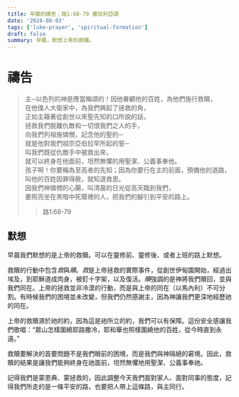 ```yaml
---
title: 早晨的禱告﹔路1:68-79 撒加利亞頌
date: '2024-08-03'
tags: ['luke-prayer', 'spiritual-formation']
draft: false
summary: 早晨，默想上帝的救贖。
---
```


# 禱告

> 主─以色列的神是應當稱頌的！因他眷顧他的百姓，為他們施行救贖， \
> 在他僕人大衛家中，為我們興起了拯救的角， \
> 正如主藉著從創世以來聖先知的口所說的話， \
> 拯救我們脫離仇敵和一切恨我們之人的手， \
> 向我們列祖施憐憫，記念他的聖約─ \
> 就是他對我們祖宗亞伯拉罕所起的誓─ \
> 叫我們既從仇敵手中被救出來， \
> 就可以終身在他面前，坦然無懼的用聖潔、公義事奉他。 \
> 孩子啊！你要稱為至高者的先知；因為你要行在主的前面，預備他的道路， \
> 叫他的百姓因罪得赦，就知道救恩。 \
> 因我們神憐憫的心腸，叫清晨的日光從高天臨到我們， \
> 要照亮坐在黑暗中死蔭裡的人，把我們的腳引到平安的路上。
>
> > 路1:68-79

## 默想

早晨我們默想的是上帝的救贖。可以在靈修前、靈修後、或者上班的路上默想。

救贖的行動中包含*救*與*贖*。*救*是上帝拯救的實際事件，從創世伊甸園開始，經過出埃及，到耶穌道成肉身，被釘十字架，以及復活。*贖*強調的是神將我們贖回，並與我們同在。上帝的拯救並非冷漠的行動，而是與上帝的同在（以馬內利）不可分割。有時候我們的困境並未改變，但我們仍然感謝主，因為神讓我們更深地經歷祂的同在。

上帝的救贖源於祂的約，因為這是祂所立的約，我們可以有保障。這份安全感讓我們歌唱：“眾山怎樣圍繞耶路撒冷，耶和華也照樣圍繞他的百姓，從今時直到永遠。”

救贖要解決的首要問題不是我們眼前的困境，而是我們與神隔絕的窘境。因此，救贖的結果是讓我們能夠終身在祂面前，坦然無懼地用聖潔、公義事奉祂。

記得我們是蒙恩典、蒙拯救的，因此調整今天我們面對家人、面對同事的態度，記得我們所走的是一條平安的路，也要把人帶上這條路，與主同行。
